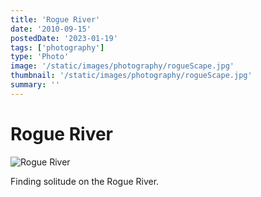 ```yaml
---
title: 'Rogue River'
date: '2010-09-15'
postedDate: '2023-01-19'
tags: ['photography']
type: 'Photo'
image: '/static/images/photography/rogueScape.jpg'
thumbnail: '/static/images/photography/rogueScape.jpg'
summary: ''
---
```


# Rogue River

![Rogue River](/static/images/photography/rogueScape.jpg)

Finding solitude on the Rogue River.

